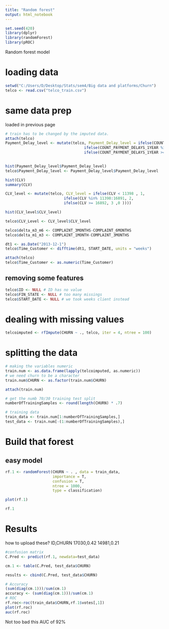 ---
title: "Random forest"
output: html_notebook
---

```{r include=FALSE}
set.seed(420)
library(dplyr)
library(randomForest)
library(pROC)
```

Random forest model 

# loading data
```{r eval=FALSE, include=FALSE}
setwd("C:/Users/D/Desktop/Stats/sem4/Big data and platforms/Churn")
telco <- read.csv("telco_train.csv")
```

# same data prep
loaded in previous page

```{r include=FALSE}
# train has to be changed by the imputed data.
attach(telco)
Payment_Delay_level <- mutate(telco, Payment_Delay_level = ifelse(COUNT_PAYMENT_DELAYS_1YEAR <= 4,1,
                                   ifelse(COUNT_PAYMENT_DELAYS_1YEAR %in% 5:8, 2,
                                   ifelse(COUNT_PAYMENT_DELAYS_1YEAR >= 8, 3, 0 ))))

      
hist(Payment_Delay_level$Payment_Delay_level)
telco$Payment_Delay_level <- Payment_Delay_level$Payment_Delay_level

hist(CLV)
summary(CLV)

CLV_level <- mutate(telco, CLV_level = ifelse(CLV < 11398 , 1,
                          ifelse(CLV %in% 11398:16891, 2,
                          ifelse(CLV >= 16892, 3 ,0 ))))

hist(CLV_level$CLV_level)

telco$CLV_Level <- CLV_level$CLV_level

telco$delta_m3_m6 <- COMPLAINT_3MONTHS-COMPLAINT_6MONTHS
telco$delta_m1_m3 <- COMPLAINT_1MONTH-COMPLAINT_3MONTHS

dt1 <- as.Date("2013-12-1")
telco$Time_Customer <- difftime(dt1, START_DATE, units = "weeks")

attach(telco)
telco$Time_Customer <- as.numeric(Time_Customer)
```

## removing some features 
```{r}
telco$ID <- NULL # ID has no value 
telco$FIN_STATE <- NULL # too many missings
telco$START_DATE <- NULL # we took weeks client instead
```

# dealing with missing values 

```{r}
telcoimputed <- rfImpute(CHURN ~ ., telco, iter = 4, ntree = 100)
```


# splitting the data 
```{r}
# making the variables numeric
train.num <- as.data.frame(lapply(telcoimputed, as.numeric))
# we need churn to be a character 
train.num$CHURN <- as.factor(train.num$CHURN)

attach(train.num)

# get the numb 70/30 training test split
numberOfTrainingSamples <- round(length(CHURN) * .7)

# training data
train_data <- train.num[1:numberOfTrainingSamples,]
test_data <- train.num[-(1:numberOfTrainingSamples),]
```





# Build that forest 
## easy model

```{r}

rf.1 <- randomForest(CHURN ~ . , data = train_data, 
                     importance = T,
                     confusion = T,
                     ntree = 1000,
                     type = classification)

plot(rf.1)

rf.1


```

# Results

how to upload these?
ID,CHURN
17030,0.42
14981,0.21

```{r}
#confusion matrix
C.Pred <- predict(rf.1, newdata=test_data)

cm.1 <- table(C.Pred, test_data$CHURN)

results <- cbind(C.Pred, test_data$CHURN)

# Accuracy 
(sum(diag(cm.1)))/sum(cm.1)
accuracy <- (sum(diag(cm.1)))/sum(cm.1)
# ROC 
rf.roc<-roc(train_data$CHURN,rf.1$votes[,1])
plot(rf.roc)
auc(rf.roc)

```

Not too bad this AUC of 92% 

